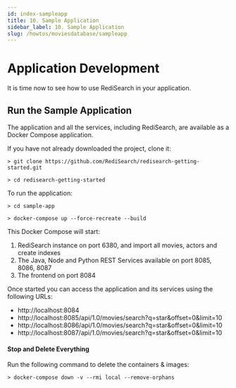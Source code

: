 ```yaml
---
id: index-sampleapp
title: 10. Sample Application
sidebar_label: 10. Sample Application
slug: /howtos/moviesdatabase/sampleapp
---
```


# Application Development

It is time now to see how to use RediSearch in your application.

## Run the Sample Application

The application and all the services, including RediSearch, are available as a Docker Compose application.

If you have not already downloaded the project, clone it:

```
> git clone https://github.com/RediSearch/redisearch-getting-started.git

> cd redisearch-getting-started
```

To run the application:

```
> cd sample-app

> docker-compose up --force-recreate --build

```

This Docker Compose will start:

1. RediSearch instance on port 6380, and import all movies, actors and create indexes
1. The Java, Node and Python REST Services available on port 8085, 8086, 8087
1. The frontend on port 8084

Once started you can access the application and its services using the following URLs:

- http://localhost:8084
- http://localhost:8085/api/1.0/movies/search?q=star&offset=0&limit=10
- http://localhost:8086/api/1.0/movies/search?q=star&offset=0&limit=10
- http://localhost:8087/api/1.0/movies/search?q=star&offset=0&limit=10

#### Stop and Delete Everything

Run the following command to delete the containers & images:

```
> docker-compose down -v --rmi local --remove-orphans
```
